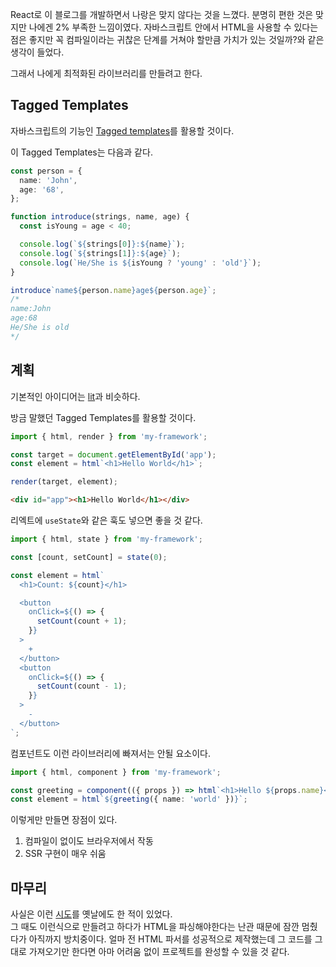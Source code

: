 React로 이 블로그를 개발하면서 나랑은 맞지 않다는 것을 느꼈다. 분명히 편한 것은 맞지만 나에겐 2% 부족한 느낌이였다.
자바스크립트 안에서 HTML을 사용할 수 있다는 점은 좋지만 꼭 컴파일이라는 귀찮은 단계를 거쳐야 할만큼 가치가 있는 것일까?와 같은 생각이 들었다.

그래서 나에게 최적화된 라이브러리를 만들려고 한다.

## Tagged Templates

자바스크립트의 기능인 [Tagged templates](https://developer.mozilla.org/en-US/docs/Web/JavaScript/Reference/Template_literals#tagged_templates)를 활용할 것이다.

이 Tagged Templates는 다음과 같다.

```ts
const person = {
  name: 'John',
  age: '68',
};

function introduce(strings, name, age) {
  const isYoung = age < 40;

  console.log(`${strings[0]}:${name}`);
  console.log(`${strings[1]}:${age}`);
  console.log(`He/She is ${isYoung ? 'young' : 'old'}`);
}

introduce`name${person.name}age${person.age}`;
/*
name:John
age:68
He/She is old
*/
```

## 계획

기본적인 아이디어는 [lit](https://lit.dev/)과 비슷하다.

방금 말했던 Tagged Templates를 활용할 것이다.

```ts
import { html, render } from 'my-framework';

const target = document.getElementById('app');
const element = html`<h1>Hello World</h1>`;

render(target, element);
```

```html
<div id="app"><h1>Hello World</h1></div>
```

리엑트에 `useState`와 같은 훅도 넣으면 좋을 것 같다.

```ts
import { html, state } from 'my-framework';

const [count, setCount] = state(0);

const element = html`
  <h1>Count: ${count}</h1>

  <button
    onClick=${() => {
      setCount(count + 1);
    }}
  >
    +
  </button>
  <button
    onClick=${() => {
      setCount(count - 1);
    }}
  >
    -
  </button>
`;
```

컴포넌트도 이런 라이브러리에 빠져서는 안될 요소이다.

```ts
import { html, component } from 'my-framework';

const greeting = component(({ props }) => html`<h1>Hello ${props.name}</h1>`);
const element = html`${greeting({ name: 'world' })}`;
```

이렇게만 만들면 장점이 있다.

1. 컴파일이 없이도 브라우저에서 작동
2. SSR 구현이 매우 쉬움

## 마무리

사실은 이런 [시도](https://github.com/do4ng/zit)를 옛날에도 한 적이 있었다.  
그 때도 이런식으로 만들려고 하다가 HTML을 파싱해야한다는 난관 때문에 잠깐 멈췄다가 아직까지 방치중이다.
얼마 전 HTML 파서를 성공적으로 제작했는데 그 코드를 그대로 가져오기만 한다면 아마 어려움 없이 프로젝트를 완성할 수 있을 것 같다.
